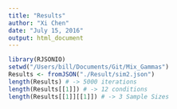 ```yaml
---
title: "Results"
author: "Xi Chen"
date: "July 15, 2016"
output: html_document
---
```


```r
library(RJSONIO)
setwd("/Users/bill/Documents/Git/Mix_Gammas")
Results <- fromJSON("./Result/sim2.json")
length(Results) # -> 5000 iterations
length(Results[[1]]) # -> 12 conditions
length(Results[[1]][[1]]) # -> 3 Sample Sizes


```

